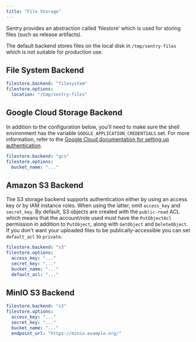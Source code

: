 ```yaml
---
title: "File Storage"
---
```


Sentry provides an abstraction called ‘filestore’ which is used for storing files (such as release artifacts).

The default backend stores files on the local disk in `/tmp/sentry-files` which is not suitable for production use.

## File System Backend

```yaml
filestore.backend: "filesystem"
filestore.options:
  location: "/tmp/sentry-files"
```

## Google Cloud Storage Backend

In addition to the configuration below, you’ll need to make sure the shell environment has the variable `GOOGLE_APPLICATION_CREDENTIALS` set. For more information, refer to the [Google Cloud documentation for setting up authentication](https://cloud.google.com/storage/docs/reference/libraries#setting_up_authentication).

```yaml
filestore.backend: "gcs"
filestore.options:
  bucket_name: "..."
```

## Amazon S3 Backend

The S3 storage backend supports authentication either by using an access key or by IAM instance roles. When using the latter, omit `access_key` and `secret_key`. By default, S3 objects are created with the `public-read` ACL which means that the account/role used must have the `PutObjectAcl` permission in addition to `PutObject`, along with `GetObject` and `DeleteObject`. If you don't want your uploaded files to be publically-accessible you can set `default_acl` to `private`.

```yaml
filestore.backend: "s3"
filestore.options:
  access_key: "..."
  secret_key: "..."
  bucket_name: "..."
  default_acl: "..."
```

## MinIO S3 Backend

```yaml
filestore.backend: "s3"
filestore.options:
  access_key: "..."
  secret_key: "..."
  bucket_name: "..."
  endpoint_url: "https://minio.example.org/"
```
